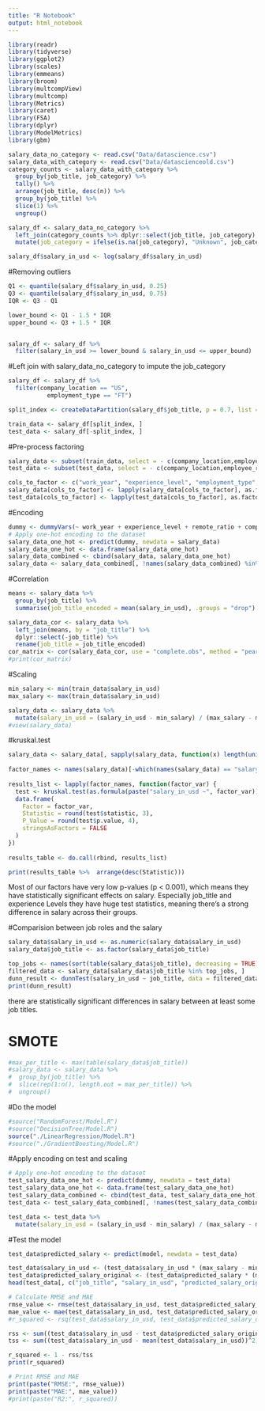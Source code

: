 ```yaml
---
title: "R Notebook"
output: html_notebook
---
```

```r
library(readr)
library(tidyverse)
library(ggplot2)
library(scales)
library(emmeans)
library(broom) 
library(multcompView)
library(multcomp) 
library(Metrics)
library(caret)
library(FSA)
library(dplyr)
library(ModelMetrics)
library(gbm)
``` 

```r
salary_data_no_category <- read.csv("Data/datascience.csv")
salary_data_with_category <- read.csv("Data/datascienceold.csv") 
category_counts <- salary_data_with_category %>%
  group_by(job_title, job_category) %>%
  tally() %>%
  arrange(job_title, desc(n)) %>%
  group_by(job_title) %>%
  slice(1) %>%
  ungroup()

salary_df <- salary_data_no_category %>%
  left_join(category_counts %>% dplyr::select(job_title, job_category), by = "job_title") %>%
  mutate(job_category = ifelse(is.na(job_category), "Unknown", job_category)) 

salary_df$salary_in_usd <- log(salary_df$salary_in_usd)
```

#Removing outliers
```r
Q1 <- quantile(salary_df$salary_in_usd, 0.25)
Q3 <- quantile(salary_df$salary_in_usd, 0.75)
IQR <- Q3 - Q1

lower_bound <- Q1 - 1.5 * IQR
upper_bound <- Q3 + 1.5 * IQR


salary_df <- salary_df %>%
  filter(salary_in_usd >= lower_bound & salary_in_usd <= upper_bound)
```


#Left join with salary_data_no_category to impute the job_category
```r
salary_df <- salary_df %>%
  filter(company_location == "US",
           employment_type == "FT") 

split_index <- createDataPartition(salary_df$job_title, p = 0.7, list = FALSE)

train_data <- salary_df[split_index, ]
test_data <- salary_df[-split_index, ]
```


#Pre-process factoring 
```r
salary_data <- subset(train_data, select = - c(company_location,employee_residence,salary_currency,salary))
test_data <- subset(test_data, select = - c(company_location,employee_residence,salary_currency,salary))

cols_to_factor <- c("work_year", "experience_level", "employment_type", "job_title", "job_category", "remote_ratio", "company_size")
salary_data[cols_to_factor] <- lapply(salary_data[cols_to_factor], as.factor)
test_data[cols_to_factor] <- lapply(test_data[cols_to_factor], as.factor)
```


#Encoding
```r
dummy <- dummyVars(~ work_year + experience_level + remote_ratio + company_size + job_category, data = salary_data)
# Apply one-hot encoding to the dataset
salary_data_one_hot <- predict(dummy, newdata = salary_data)
salary_data_one_hot <- data.frame(salary_data_one_hot)
salary_data_combined <- cbind(salary_data, salary_data_one_hot)
salary_data <- salary_data_combined[, !names(salary_data_combined) %in% c("work_year", "experience_level", "employment_type",  "remote_ratio", "company_size","job_category")]
```


#Correlation
```r
means <- salary_data %>%
  group_by(job_title) %>%
  summarise(job_title_encoded = mean(salary_in_usd), .groups = "drop")

salary_data_cor <- salary_data %>%
  left_join(means, by = "job_title") %>%
  dplyr::select(-job_title) %>%
  rename(job_title = job_title_encoded)
cor_matrix <- cor(salary_data_cor, use = "complete.obs", method = "pearson")
#print(cor_matrix) 
```


#Scaling
```r
min_salary <- min(train_data$salary_in_usd)
max_salary <- max(train_data$salary_in_usd)

salary_data <- salary_data %>%
  mutate(salary_in_usd = (salary_in_usd - min_salary) / (max_salary - min_salary))
#view(salary_data)
```

#kruskal.test
```r
salary_data <- salary_data[, sapply(salary_data, function(x) length(unique(x)) > 1)]
 
factor_names <- names(salary_data)[-which(names(salary_data) == "salary_in_usd")]
 
results_list <- lapply(factor_names, function(factor_var) {
  test <- kruskal.test(as.formula(paste("salary_in_usd ~", factor_var)), data = salary_data)
  data.frame(
    Factor = factor_var,
    Statistic = round(test$statistic, 3),
    P_Value = round(test$p.value, 4),
    stringsAsFactors = FALSE
  )
})
 
results_table <- do.call(rbind, results_list) 

print(results_table %>%  arrange(desc(Statistic)))
```
Most of our factors have very low p-values (p < 0.001), which means they have statistically significant effects on salary. Especially job_title and experience Levels they have huge test statistics, meaning there's a strong difference in salary across their groups.

#Comparision between job roles and the salary
```r
salary_data$salary_in_usd <- as.numeric(salary_data$salary_in_usd)
salary_data$job_title <- as.factor(salary_data$job_title)

top_jobs <- names(sort(table(salary_data$job_title), decreasing = TRUE)[1:10])
filtered_data <- salary_data[salary_data$job_title %in% top_jobs, ]
dunn_result <- dunnTest(salary_in_usd ~ job_title, data = filtered_data, method = "bonferroni")
print(dunn_result) 
```

there are statistically significant differences in salary between at least some job titles.

# SMOTE
```r
#max_per_title <- max(table(salary_data$job_title))
#salary_data <- salary_data %>%
#  group_by(job_title) %>%
#  slice(rep(1:n(), length.out = max_per_title)) %>%
#  ungroup()
```


#Do the model
```r
#source("RandomForest/Model.R")
#source("DecisionTree/Model.R")
source("./LinearRegression/Model.R")
#source("./GradientBoosting/Model.R")
```

#Apply encoding on test and scaling
```r
# Apply one-hot encoding to the dataset
test_salary_data_one_hot <- predict(dummy, newdata = test_data)
test_salary_data_one_hot <- data.frame(test_salary_data_one_hot)
test_salary_data_combined <- cbind(test_data, test_salary_data_one_hot)
test_data <- test_salary_data_combined[, !names(test_salary_data_combined) %in% c("work_year", "experience_level", "employment_type",  "remote_ratio", "company_size","job_category")]

test_data <- test_data %>%
  mutate(salary_in_usd = (salary_in_usd - min_salary) / (max_salary - min_salary))

```


#Test the model
```r
test_data$predicted_salary <- predict(model, newdata = test_data)

test_data$salary_in_usd <- (test_data$salary_in_usd * (max_salary - min_salary)) + min_salary
test_data$predicted_salary_original <- (test_data$predicted_salary * (max_salary - min_salary)) + min_salary
head(test_data[, c("job_title", "salary_in_usd", "predicted_salary_original")])
```

```r
# Calculate RMSE and MAE
rmse_value <- rmse(test_data$salary_in_usd, test_data$predicted_salary_original)
mae_value <- mae(test_data$salary_in_usd, test_data$predicted_salary_original)
#r_squared <- rsq(test_data$salary_in_usd, test_data$predicted_salary_original)

rss <- sum((test_data$salary_in_usd - test_data$predicted_salary_original)^2)  # Residual Sum of Squares
tss <- sum((test_data$salary_in_usd - mean(test_data$salary_in_usd))^2)        # Total Sum of Squares

r_squared <- 1 - rss/tss
print(r_squared)

# Print RMSE and MAE
print(paste("RMSE:", rmse_value))
print(paste("MAE:", mae_value))
#print(paste("R2:", r_squared))
```


